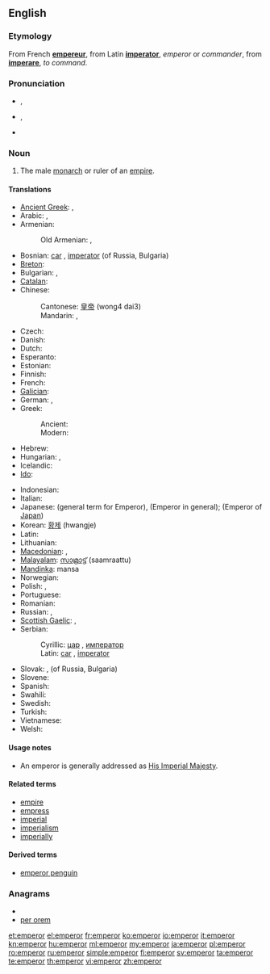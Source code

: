 ==English==

===Etymology===
From French '''[[empereur]]''', from Latin '''[[imperator]]''', ''emperor'' or ''commander'', from '''[[imperare]]''', ''to command''.

===Pronunciation===
* {{a|RP}} {{IPA|/ˈɛmpəɹə/}}, {{SAMPA|/"Emp@r\@/}}
* {{a|GenAm}} {{IPA|/ˈɛmpəɹɚ/}}, {{SAMPA|/"Emp@r\@`/}}
* {{audio|En-us-emperor.ogg|Audio (US)}}

===Noun===
{{en-noun}}

# The male [[monarch]] or ruler of an [[empire]].

====Translations====
{{trans-top|ruler of an empire}}
* [[Ancient Greek]]: {{tø|grc|καῖσαρ|m|sc=polytonic}},  {{tø|grc|αὐτάναξ|m|sc=polytonic}}
* Arabic: {{t|ar|قيصر|m|tr=qaySar}},  {{t|ar|إمبراطور|m|tr='imbraaTuur}}
* Armenian: {{t-|hy|կայսր|tr=kaysr}}
*: Old Armenian: {{tø|xcl|կայսր|tr=kaysr|sc=Armn|xs=Old Armenian}}, {{tø|xcl|կեսար|tr=kesar|sc=Armn|xs=Old Armenian}}
* Bosnian: [[car]] {{m}}, [[imperator]] {{m}} (of Russia, Bulgaria)
* [[Breton]]: {{t|br|impalaer|xs=Breton}}
* Bulgarian: {{t+|bg|цар|m}}, {{t+|bg|император|m}}
* [[Catalan]]: {{t+|ca|emperador}}
* Chinese:
*: Cantonese: [[皇帝]] (wong4 dai3)
*: Mandarin: {{t-|cmn|皇帝|tr=huángdì|sc=Hani}},  {{t-|cmn|帝王|tr=dìwáng|sc=Hani}}
* Czech: {{t-|cs|císař|m}}
* Danish: {{t+|da|kejser}}
* Dutch: {{t+|nl|keizer|m}}
* Esperanto: {{t|eo|imperiestro|xs=Esperanto}}
* Estonian: {{t+|et|keiser}}
* Finnish: {{t+|fi|keisari}}
* French: {{t+|fr|empereur|m}}
* [[Galician]]: {{t-|gl|emperador|xs=Galician}}
* German: {{t+|de|Kaiser|m}},  {{t|de|Imperator|m}}
* Greek:
*: Ancient: {{tø|grc|αὐτοκράτωρ|m|sc=polytonic}}
*: Modern: {{t+|el|αυτοκράτορας|m}}
* Hebrew: {{t|he|קיסר}}
* Hungarian: {{t+|hu|császár}},  {{t+|hu|cár}}
* Icelandic: {{t+|is|keisari|m}}
* [[Ido]]: {{t|io|cezaro|xs=Ido}}
{{trans-mid}}
* Indonesian: {{t-|id|kaisar|xs=Indonesian}}
* Italian: {{t+|it|imperatore|m}}
* Japanese: {{t+|ja|帝王|tr=teiō}} (general term for Emperor), {{t+|ja|皇帝|tr=kōtei}} (Emperor in general); {{t+|ja|天皇|tr=tennō}} (Emperor of [[Japan]])
* Korean: [[황제]] (hwangje)
* Latin: {{t+|la|imperator|m}}
* Lithuanian: {{t-|lt|imperatorius|m|xs=Lithuanian}}
* [[Macedonian]]: {{t-|mk|цар|m|tr=car}},  {{t-|mk|император|m|tr=imperátor}}
* [[Malayalam]]: [[സാമ്രാട്ട്]] (saamraattu)
* [[Mandinka]]: mansa
* Norwegian: {{t+|no|keiser|m}}
* Polish: {{t+|pl|imperator|m}}, {{t+|pl|cesarz|m}}
* Portuguese: {{t+|pt|imperador|m}}
* Romanian: {{t+|ro|împărat|m}}
* Russian: {{t+|ru|император|m|tr=imperátor}},  {{qualifier|czar}} {{t+|ru|царь|m|tr=car’}}
* [[Scottish Gaelic]]: {{t-|gd|àrd-rìgh|m|xs=Scottish Gaelic}}, {{t-|gd|Ceusair|xs=Scottish Gaelic}}
* Serbian:
*: Cyrillic: [[цар]] {{m}}, [[император]]
*: Latin: [[car]] {{m}}, [[imperator]]
* Slovak: {{t+|sk|cisár|m}}, {{t-|sk|cár|m}} (of Russia, Bulgaria)
* Slovene: {{t+|sl|cesar|m}}
* Spanish: {{t-|es|emperador|m}}
* Swahili: {{t|sw|kaisari|xs=Swahili}}
* Swedish: {{t|sv|kejsare}}
* Turkish: {{t+|tr|imparator}}
* Vietnamese: {{t+|vi|hoàng đế|xs=Vietnamese}}
* Welsh: {{t|cy|ymerawdwr|xs=Welsh}}
{{trans-bottom}}

====Usage notes====
* An emperor is generally addressed as [[His Imperial Majesty]].

====Related terms====
* [[empire]]
* [[empress]]
* [[imperial]]
* [[imperialism]]
* [[imperially]]

====Derived terms====
* [[emperor penguin]]

===Anagrams===
* {{alphagram|eemoprr}}
* [[per orem#English|per orem]]

[[et:emperor]]
[[el:emperor]]
[[fr:emperor]]
[[ko:emperor]]
[[io:emperor]]
[[it:emperor]]
[[kn:emperor]]
[[hu:emperor]]
[[ml:emperor]]
[[my:emperor]]
[[ja:emperor]]
[[pl:emperor]]
[[ro:emperor]]
[[ru:emperor]]
[[simple:emperor]]
[[fi:emperor]]
[[sv:emperor]]
[[ta:emperor]]
[[te:emperor]]
[[th:emperor]]
[[vi:emperor]]
[[zh:emperor]]